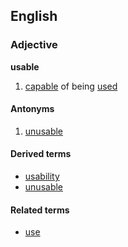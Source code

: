 ==English==
===Adjective===
'''usable'''

# [[capable]] of being [[use]]d

====Antonyms====
# [[unusable]]

====Derived terms====
*[[usability]]
*[[unusable]]

====Related terms====
*[[use]]